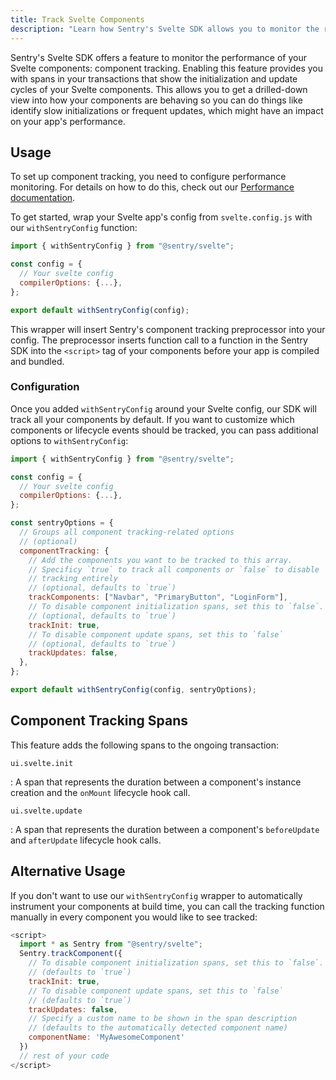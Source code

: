 ```yaml
---
title: Track Svelte Components
description: "Learn how Sentry's Svelte SDK allows you to monitor the rendering performance of your application and its components."
---
```


Sentry's Svelte SDK offers a feature to monitor the performance of your Svelte components: component tracking. Enabling this feature provides you with spans in your transactions that show the initialization and update cycles of your Svelte components. This allows you to get a drilled-down view into how your components are behaving so you can do things like identify slow initializations or frequent updates, which might have an impact on your app's performance.

## Usage

<Alert>

To set up component tracking, you need to configure performance monitoring. For details on how to do this, check out our [Performance documentation](/platforms/javascript/guides/svelte/performance/).

</Alert>

To get started, wrap your Svelte app's config from `svelte.config.js` with our `withSentryConfig` function:

```javascript {tabTitle: svelte.config.js}
import { withSentryConfig } from "@sentry/svelte";

const config = {
  // Your svelte config
  compilerOptions: {...},
};

export default withSentryConfig(config);
```

This wrapper will insert Sentry's component tracking preprocessor into your config. The preprocessor inserts function call to a function in the Sentry SDK into the `<script>` tag of your components before your app is compiled and bundled.

### Configuration

Once you added `withSentryConfig` around your Svelte config, our SDK will track all your components by default. If you want to customize which components or lifecycle events should be tracked, you can pass additional options to `withSentryConfig`:

```javascript {tabTitle: svelte.config.js}
import { withSentryConfig } from "@sentry/svelte";

const config = {
  // Your svelte config
  compilerOptions: {...},
};

const sentryOptions = {
  // Groups all component tracking-related options
  // (optional)
  componentTracking: {
    // Add the components you want to be tracked to this array.
    // Specificy `true` to track all components or `false` to disable
    // tracking entirely
    // (optional, defaults to `true`)
    trackComponents: ["Navbar", "PrimaryButton", "LoginForm"],
    // To disable component initialization spans, set this to `false`.
    // (optional, defaults to `true`)
    trackInit: true,
    // To disable component update spans, set this to `false`
    // (optional, defaults to `true`)
    trackUpdates: false,
  },
};

export default withSentryConfig(config, sentryOptions);
```

## Component Tracking Spans

This feature adds the following spans to the ongoing transaction:

`ui.svelte.init`

: A span that represents the duration between a component's instance creation and the `onMount` lifecycle hook call.

`ui.svelte.update`

: A span that represents the duration between a component's `beforeUpdate` and `afterUpdate` lifecycle hook calls.

## Alternative Usage

If you don't want to use our `withSentryConfig` wrapper to automatically instrument your components at build time, you can call the tracking function manually in every component you would like to see tracked:

```javascript {tabTitle: MyComponent.svelte}
<script>
  import * as Sentry from "@sentry/svelte";
  Sentry.trackComponent({
    // To disable component initialization spans, set this to `false`.
    // (defaults to `true`)
    trackInit: true,
    // To disable component update spans, set this to `false`
    // (defaults to `true`)
    trackUpdates: false,
    // Specify a custom name to be shown in the span description
    // (defaults to the automatically detected component name)
    componentName: 'MyAwesomeComponent'
  })
  // rest of your code
</script>
```
